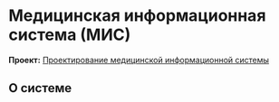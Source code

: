 # Медицинская информационная система (МИС)

**Проект:** [Проектирование медицинской информационной системы](/portfolio/projects/proyektirovaniye-mis)

## О системе

